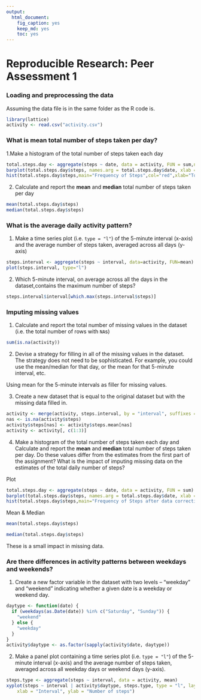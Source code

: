 ```yaml
---
output:
  html_document:
    fig_caption: yes
    keep_md: yes
    toc: yes
---
```

# Reproducible Research: Peer Assessment 1


### Loading and preprocessing the data

Assuming the data file is in the same folder as the R code is.

```r
library(lattice)
activity <- read.csv("activity.csv")
```



### What is mean total number of steps taken per day?

1.Make a histogram of the total number of steps taken each day

```r

total.steps.day <- aggregate(steps ~ date, data = activity, FUN = sum,na.rm = TRUE)
barplot(total.steps.day$steps, names.arg = total.steps.day$date, xlab = "date", ylab = "steps")
hist(total.steps.day$steps,main="Frequency of Steps",col="red",xlab="Total steps",ylab="Frequency")
```


2. Calculate and report the **mean** and **median** total number of
steps taken per day

```r
mean(total.steps.day$steps)
median(total.steps.day$steps)
```

### What is the average daily activity pattern?

1. Make a time series plot (i.e. `type = "l"`) of the 5-minute
interval (x-axis) and the average number of steps taken, averaged
across all days (y-axis)

```r
steps.interval <- aggregate(steps ~ interval, data=activity, FUN=mean)
plot(steps.interval, type="l")
```

2. Which 5-minute interval, on average across all the days in the dataset,contains the maximum number of steps?

```r
steps.interval$interval[which.max(steps.interval$steps)]
```

### Imputing missing values

1. Calculate and report the total number of missing values in the
dataset (i.e. the total number of rows with `NA`s)
```r
sum(is.na(activity))
```

2. Devise a strategy for filling in all of the missing values in the
dataset. The strategy does not need to be sophisticated. For
example, you could use the mean/median for that day, or the mean
for that 5-minute interval, etc.

Using mean for the 5-minute intervals as filler for missing
values.

3. Create a new dataset that is equal to the original dataset but with
the missing data filled in.

```r
activity <- merge(activity, steps.interval, by = "interval", suffixes = c("", ".mean"))
nas <- is.na(activity$steps)
activity$steps[nas] <- activity$steps.mean[nas]
activity <- activity[, c(1:3)]
```

4. Make a histogram of the total number of steps taken each day and
Calculate and report the **mean** and **median** total number of
steps taken per day. Do these values differ from the estimates from
the first part of the assignment? What is the impact of imputing
missing data on the estimates of the total daily number of steps?

Plot
```r
total.steps.day <- aggregate(steps ~ date, data = activity, FUN = sum)
barplot(total.steps.day$steps, names.arg = total.steps.day$date, xlab = "date", ylab = "steps")
hist(total.steps.day$steps,main="Frequency of Steps after data correction",col="green",xlab="Total steps",ylab="Frequency")
```


Mean & Median
```r
mean(total.steps.day$steps)

median(total.steps.day$steps)
```

These is a small impact in missing data.


### Are there differences in activity patterns between weekdays and weekends?

1. Create a new factor variable in the dataset with two levels --
  "weekday" and "weekend" indicating whether a given date is a
weekday or weekend day.


```r
daytype <- function(date) {
  if (weekdays(as.Date(date)) %in% c("Saturday", "Sunday")) {
    "weekend"
  } else {
    "weekday"
  }
}
activity$daytype <- as.factor(sapply(activity$date, daytype))
```

2. Make a panel plot containing a time series plot (i.e. `type = "l"`)
of the 5-minute interval (x-axis) and the average number of steps
taken, averaged across all weekday days or weekend days
(y-axis).

```r
steps.type <- aggregate(steps ~ interval, data = activity, mean)
xyplot(steps ~ interval | activity$daytype, steps.type, type = "l", layout = c(1, 2), 
    xlab = "Interval", ylab = "Number of steps")
```